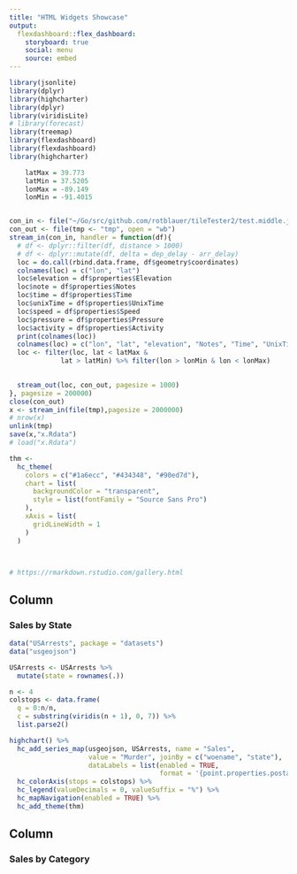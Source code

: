 ```yaml
---
title: "HTML Widgets Showcase"
output: 
  flexdashboard::flex_dashboard:
    storyboard: true
    social: menu
    source: embed
---
```


```r

library(jsonlite)
library(dplyr)
library(highcharter)
library(dplyr)
library(viridisLite)
# library(forecast)
library(treemap)
library(flexdashboard)
library(flexdashboard)
library(highcharter)

```

```r


    latMax = 39.773
    latMin = 37.5205
    lonMax = -89.149
    lonMin = -91.4015


con_in <- file("~/Go/src/github.com/rotblauer/tileTester2/test.middle.json.gz")
con_out <- file(tmp <- "tmp", open = "wb")
stream_in(con_in, handler = function(df){
  # df <- dplyr::filter(df, distance > 1000)
  # df <- dplyr::mutate(df, delta = dep_delay - arr_delay)
  loc = do.call(rbind.data.frame, df$geometry$coordinates)
  colnames(loc) = c("lon", "lat")
  loc$elevation = df$properties$Elevation
  loc$note = df$properties$Notes
  loc$time = df$properties$Time
  loc$unixTime = df$properties$UnixTime
  loc$speed = df$properties$Speed
  loc$pressure = df$properties$Pressure
  loc$activity = df$properties$Activity
  print(colnames(loc))
  colnames(loc) = c("lon", "lat", "elevation", "Notes", "Time", "UnixTime", "Speed", "Pressure", "Activity")
  loc <- filter(loc, lat < latMax &
             lat > latMin) %>% filter(lon > lonMin & lon < lonMax)

  
  stream_out(loc, con_out, pagesize = 1000)
}, pagesize = 200000)
close(con_out)
x <- stream_in(file(tmp),pagesize = 2000000)
# nrow(x)
unlink(tmp)
save(x,"x.Rdata")
# load("x.Rdata")


```

```r

thm <- 
  hc_theme(
    colors = c("#1a6ecc", "#434348", "#90ed7d"),
    chart = list(
      backgroundColor = "transparent",
      style = list(fontFamily = "Source Sans Pro")
    ),
    xAxis = list(
      gridLineWidth = 1
    )
  )



# https://rmarkdown.rstudio.com/gallery.html
```



Column {data-width=600}
-----------------------------------------------------------------------

### Sales by State

```r
data("USArrests", package = "datasets")
data("usgeojson")

USArrests <- USArrests %>%
  mutate(state = rownames(.))

n <- 4
colstops <- data.frame(
  q = 0:n/n,
  c = substring(viridis(n + 1), 0, 7)) %>%
  list.parse2()

highchart() %>%
  hc_add_series_map(usgeojson, USArrests, name = "Sales",
                    value = "Murder", joinBy = c("woename", "state"),
                    dataLabels = list(enabled = TRUE,
                                      format = '{point.properties.postalcode}')) %>%
  hc_colorAxis(stops = colstops) %>%
  hc_legend(valueDecimals = 0, valueSuffix = "%") %>%
  hc_mapNavigation(enabled = TRUE) %>%
  hc_add_theme(thm)
```

Column {.tabset data-width=400}
-----------------------------------------------------------------------

### Sales by Category



<!-- ### Leaflet is a JavaScript library for creating dynamic maps that support panning and zooming along with various annotations. -->

<!-- ```{r} -->
<!-- library(leaflet) -->
<!-- leaflet() %>% -->
<!--   addTiles() %>% -->
<!--   addMarkers(lng=174.768, lat=-36.852, popup="The birthplace of R") -->
<!-- ``` -->

<!-- *** -->

<!-- https://rstudio.github.io/leaflet/ -->

<!-- - Interactive panning/zooming -->

<!-- - Compose maps using arbitrary combinations of map tiles, markers, polygons, lines, popups, and GeoJSON. -->

<!-- - Create maps right from the R console or RStudio -->

<!-- - Embed maps in knitr/R Markdown documents and Shiny apps -->

<!-- - Easily render Spatial objects from the sp package, or data frames with latitude/longitude columns -->

<!-- - Use map bounds and mouse events to drive Shiny logic -->


<!-- ### d3heatmap creates interactive D3 heatmaps including support for row/column highlighting and zooming. -->

<!-- ```{r} -->
<!-- library(d3heatmap) -->
<!-- d3heatmap(mtcars, scale="column", colors="Blues") -->
<!-- ``` -->

<!-- *** -->

<!-- https://github.com/rstudio/d3heatmap/ -->

<!-- - Highlight rows/columns by clicking axis labels -->

<!-- - Click and drag over colormap to zoom in (click on colormap to zoom out) -->

<!-- - Optional clustering and dendrograms, courtesy of base::heatmap -->


<!-- ### Dygraphs provides rich facilities for charting time-series data in R and includes support for many interactive features. -->

<!-- ```{r} -->
<!-- library(dygraphs) -->
<!-- dygraph(nhtemp, main = "New Haven Temperatures") %>%  -->
<!--   dyRangeSelector(dateWindow = c("1920-01-01", "1960-01-01")) -->
<!-- ``` -->

<!-- *** -->

<!-- https://rstudio.github.io/dygraphs/ -->

<!-- - Automatically plots xts time series objects (or any object convertible to xts). -->

<!-- - Highly configurable axis and series display (including optional second Y-axis). -->

<!-- - Rich interactive features including zoom/pan and series/point highlighting. -->

<!-- - Display upper/lower bars (e.g. prediction intervals) around series. -->
<!-- - Various graph overlays including shaded regions, event lines, and point annotations. -->


<!-- ### Plotly provides bindings to the plotly.js library and allows you to easily translate your ggplot2 graphics into an interactive web-based version. -->

<!-- ```{r} -->
<!-- library(plotly) -->
<!-- p <- ggplot(data = diamonds, aes(x = cut, fill = clarity)) + -->
<!--             geom_bar(position = "dodge") -->
<!-- ggplotly(p) -->
<!-- ``` -->

<!-- *** -->

<!-- https://plot.ly/ggplot2/ -->

<!-- If you use ggplot2, `ggplotly()` converts your plots to an interactive, web-based version! It also provides sensible tooltips, which assists decoding of values encoded as visual properties in the plot. -->

<!-- plotly supports some chart types that ggplot2 doesn't (such as 3D surface, point, and line plots). You can create these (or any other plotly) charts using `plot_ly()`. -->


<!-- ### MetricsGraphics enables easy creation of D3 scatterplots, line charts, and histograms. -->

<!-- ```{r} -->
<!-- library(metricsgraphics) -->
<!-- mjs_plot(mtcars, x=wt, y=mpg) %>% -->
<!--   mjs_point(color_accessor=carb, size_accessor=carb) %>% -->
<!--   mjs_labs(x="Weight of Car", y="Miles per Gallon") -->
<!-- ``` -->

<!-- *** -->

<!-- https://hrbrmstr.github.io/metricsgraphics/ -->

<!-- Building metricsgraphics charts follows the “piping” idiom made popular through the magrittr, ggvis and dplyr packages. This makes it possible to avoid one giant function with a ton of parameters and facilitates breaking out the chart building into logical steps.  -->

<!-- While MetricsGraphics.js charts may not have the flexibility of ggplot2, you can build functional -->